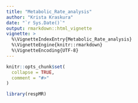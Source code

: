 ```yaml
---
title: "Metabolic_Rate_analysis"
author: "Krista Kraskura"
date: "`r Sys.Date()`"
output: rmarkdown::html_vignette
vignette: >
  %\VignetteIndexEntry{Metabolic_Rate_analysis}
  %\VignetteEngine{knitr::rmarkdown}
  %\VignetteEncoding{UTF-8}
---
```


```r
knitr::opts_chunk$set(
  collapse = TRUE,
  comment = "#>"
)
```




```r
library(respMR)
```
